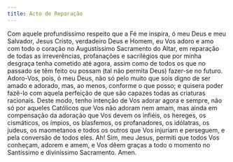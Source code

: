 ```yaml
---
title: Acto de Reparação
---
```


Com aquele profundíssimo respeito que a Fé me inspira, ó meu Deus e meu Salvador, Jesus Cristo, verdadeiro Deus e Homem, eu Vos adoro e amo com todo o coração no Augustíssimo Sacramento do Altar, em reparação de todas as irreverências, profanações e sacrilégios que por minha desgraça tenha cometido até agora, assim como de todos os que no passado se têm feito ou possam (tal não permita Deus) fazer-se no futuro. Adoro-Vos, pois, ó meu Deus, não só pelo muito que sois digno de ser amado e adorado, mas, ao menos, conforme o que posso; e quisera poder fazê-lo com aquela perfeição de que são capazes todas as criaturas racionais. Deste modo, tenho intenção de Vos adorar agora e sempre, não só por aqueles Católicos que Vos não adoram nem amam, mas ainda em compensação da adoração que Vos devem os infiéis, os hereges, os cismáticos, os ímpios, os blasfemos, os profanadores, os idólatras, os judeus, os maometanos e todos os outros que Vos injuriam e perseguem, e pela conversão de todos eles. Ah! Sim, meu Jesus, permiti que todos Vos conheçam, adorem e amem, e Vos dêem graças a todo o momento no Santíssimo e diviníssimo Sacramento. Amen.
